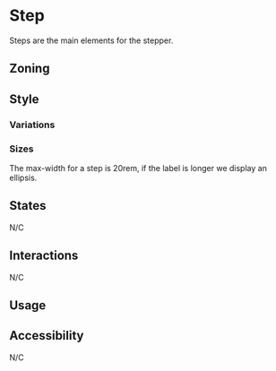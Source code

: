 



<Meta of={Stories} />
<Status id="stepperStep" />

# Step

Steps are the main elements for the stepper.

## Zoning

<FigmaImage
	src="https://www.figma.com/file/qc8oUSyVJM67gSsbTShftt/%F0%9F%93%90-Zoning?node-id=952%3A229"
	alt="zoning image for the steps"
/>

## Style

### Variations

<FigmaImage
	src="https://www.figma.com/file/WUVKJmcDHfR7K1q1lYhaHk/Stepper?node-id=816%3A25605"
	alt="states image for the steps"
/>

<Canvas of={Stories.Default} />

### Sizes

The max-width for a step is 20rem, if the label is longer we display an ellipsis.

<Canvas of={Stories.Overflow} />

## States

N/C

## Interactions

N/C

## Usage

<Canvas of={Stories.Usage} />
<Controls of={Stories.Usage} />

## Accessibility

N/C
